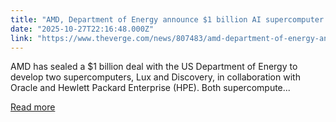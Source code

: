 ```yaml
---
title: "AMD, Department of Energy announce $1 billion AI supercomputer partnership"
date: "2025-10-27T22:16:48.000Z"
link: "https://www.theverge.com/news/807483/amd-department-of-energy-announce-1-billion-ai-supercomputer-partnership"
---
```


AMD has sealed a $1 billion deal with the US Department of Energy to develop two supercomputers, Lux and Discovery, in collaboration with Oracle and Hewlett Packard Enterprise (HPE). Both supercompute...

[Read more](https://www.theverge.com/news/807483/amd-department-of-energy-announce-1-billion-ai-supercomputer-partnership)

